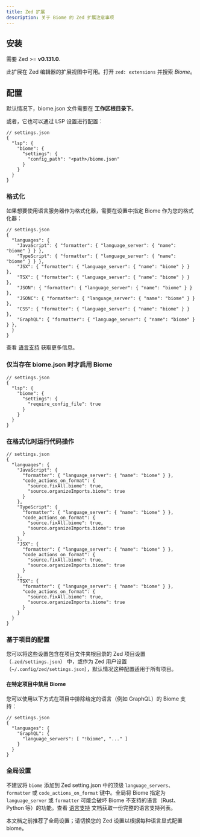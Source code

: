 ```yaml
---
title: Zed 扩展
description: 关于 Biome 的 Zed 扩展注意事项
---
```


## 安装

需要 Zed >= **v0.131.0**.

此扩展在 Zed 编辑器的扩展视图中可用。打开 `zed: extensions` 并搜索 *Biome*。

## 配置

默认情况下，biome.json 文件需要在 **工作区根目录下**。

或者，它也可以通过 LSP 设置进行配置：

```jsonc
// settings.json
{
  "lsp": {
    "biome": {
      "settings": {
        "config_path": "<path>/biome.json"
      }
    }
  }
}
```

### 格式化

如果想要使用语言服务器作为格式化器，需要在设置中指定 Biome 作为您的格式化器：

```jsonc
// settings.json
{
  "languages": {
    "JavaScript": { "formatter": { "language_server": { "name": "biome" } } },
    "TypeScript": { "formatter": { "language_server": { "name": "biome" } } },
    "JSX": { "formatter": { "language_server": { "name": "biome" } } },
    "TSX": { "formatter": { "language_server": { "name": "biome" } } },
    "JSON": { "formatter": { "language_server": { "name": "biome" } } },
    "JSONC": { "formatter": { "language_server": { "name": "biome" } } },
    "CSS": { "formatter": { "language_server": { "name": "biome" } } },
    "GraphQL": { "formatter": { "language_server": { "name": "biome" } } },
  }
}
```

查看 [语言支持](/internals/language-support) 获取更多信息。

### 仅当存在 biome.json 时才启用 Biome

```jsonc
// settings.json
{
  "lsp": {
    "biome": {
      "settings": {
        "require_config_file": true
      }
    }
  }
}
```

### 在格式化时运行代码操作

```jsonc
// settings.json
{
  "languages": {
    "JavaScript": {
      "formatter": { "language_server": { "name": "biome" } },
      "code_actions_on_format": {
        "source.fixAll.biome": true,
        "source.organizeImports.biome": true
      }
    },
    "TypeScript": {
      "formatter": { "language_server": { "name": "biome" } },
      "code_actions_on_format": {
        "source.fixAll.biome": true,
        "source.organizeImports.biome": true
      }
    },
    "JSX": {
      "formatter": { "language_server": { "name": "biome" } },
      "code_actions_on_format": {
        "source.fixAll.biome": true,
        "source.organizeImports.biome": true
      }
    },
    "TSX": {
      "formatter": { "language_server": { "name": "biome" } },
      "code_actions_on_format": {
        "source.fixAll.biome": true,
        "source.organizeImports.biome": true
      }
    }
  }
}
```

### 基于项目的配置

您可以将这些设置包含在项目文件夹根目录的 Zed 项目设置 （`.zed/settings.json`） 中，或作为 Zed 用户设置 （`~/.config/zed/settings.json`），默认情况这种配置适用于所有项目。

#### 在特定项目中禁用 Biome

您可以使用以下方式在项目中排除给定的语言（例如 GraphQL）的 Biome 支持：

```jsonc
// settings.json
{
  "languages": {
    "GraphQL": {
      "language_servers": [ "!biome", "..." ]
    }
  }
}
```

### 全局设置

不建议将 `biome` 添加到 Zed setting.json 中的顶级 `language_servers`、`formatter` 或 `code_actions_on_format` 键中。全局将 Biome 指定为 `language_server` 或 `formatter` 可能会破坏 Biome 不支持的语言（Rust、Python 等）的功能。查看 [语言支持](/internals/language-support) 文档获取一份完整的语言支持列表。

本文档之前推荐了全局设置；请切换您的 Zed 设置以根据每种语言显式配置 biome。
